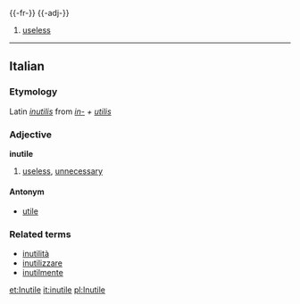 {{-fr-}}
{{-adj-}}
# [[useless]]
----

==Italian==
===Etymology===
Latin ''[[inutilis]]'' from ''[[in-]] + [[utilis]]''
===Adjective===
'''inutile'''

# [[useless]], [[unnecessary]]

====Antonym====
*[[utile]]

===Related terms===
*[[inutilità]]
*[[inutilizzare]]
*[[inutilmente]]

[[et:Inutile]]
[[it:inutile]]
[[pl:Inutile]]